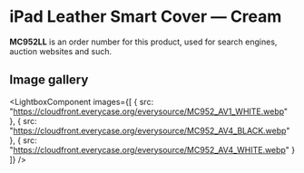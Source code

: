 
# iPad Leather Smart Cover — Cream

<Callout type='info' emoji='👉🏻'>**MC952LL** is an order number for this product, used for search engines, auction websites and such.</Callout>

## Image gallery

<LightboxComponent
    images={[
      {
        src: "https://cloudfront.everycase.org/everysource/MC952_AV1_WHITE.webp"
      },
      {
        src: "https://cloudfront.everycase.org/everysource/MC952_AV4_BLACK.webp"
      },
      {
        src: "https://cloudfront.everycase.org/everysource/MC952_AV4_WHITE.webp"
      }
    ]}
  />
